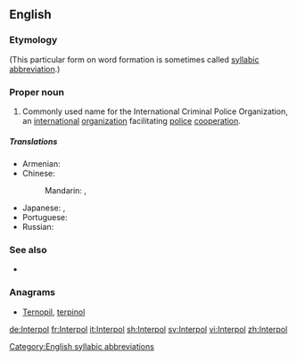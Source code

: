 ==English==

===Etymology===
{{blend|international|police|lang=en}} (This particular form on word formation is sometimes called [[syllabic abbreviation]].)

===Proper noun===
{{en-proper noun}}

# Commonly used name for the International Criminal Police Organization, an [[international]] [[organization]] facilitating [[police]] [[cooperation]].

=====Translations=====
{{trans-top|the International Criminal Police Organization}}
* Armenian: {{t|hy|Ինտերպոլ}}
* Chinese:
*: Mandarin: {{t+|cmn|國際刑警組織|sc=Hani}}, {{t|cmn|国际刑警组织|tr=guójì xíngjǐng zǔzhī|sc=Hani}}
{{trans-mid}}
* Japanese: {{t|ja|インターポール|tr=Intāpōru|sc=Jpan}}, {{t|ja|国際刑事警察機構|tr=こくさいけいじけいさつきこう, kokusai keiji keisatsu kikō|sc=Jpan}}
* Portuguese: {{t|pt|Organização Internacional de Polícia Criminal}}
* Russian: {{t+|ru|Интерпо́л|m}}
{{trans-bottom}}

===See also===
* {{pedia}}

===Anagrams===
* [[Ternopil#English|Ternopil]], [[terpinol#English|terpinol]]

[[Category:English syllabic abbreviations]]

[[de:Interpol]]
[[fr:Interpol]]
[[it:Interpol]]
[[sh:Interpol]]
[[sv:Interpol]]
[[vi:Interpol]]
[[zh:Interpol]]